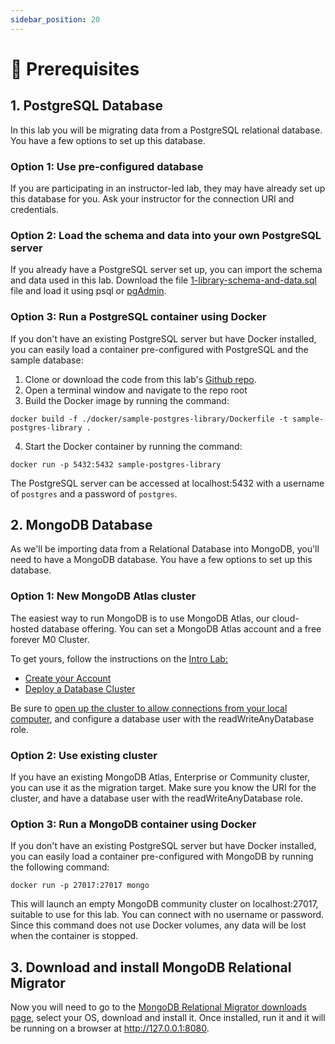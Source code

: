 ```yaml
---
sidebar_position: 20
---
```



# 👐 Prerequisites 

## 1. PostgreSQL Database

In this lab you will be migrating data from a PostgreSQL relational database. You have a few options to set up this database.

### Option 1: Use pre-configured database

If you are participating in an instructor-led lab, they may have already set up this database for you. Ask your instructor for the 
connection URI and credentials.

### Option 2: Load the schema and data into your own PostgreSQL server

If you already have a PostgreSQL server set up, you can import the schema and data used in this lab. Download the file 
[1-library-schema-and-data.sql](https://github.com/mongodb-developer/relational-migrator-lab/docker/sample-postgres-library/init/1-library-schema-and-data.sql)
file and load it using psql or [pgAdmin](https://www.pgadmin.org/download/).

### Option 3: Run a PostgreSQL container using Docker

If you don't have an existing PostgreSQL server but have Docker installed, you can easily load a container pre-configured with 
PostgreSQL and the sample database:

1. Clone or download the code from this lab's [Github repo](https://github.com/mongodb-developer/relational-migrator-lab).
2. Open a terminal window and navigate to the repo root
3. Build the Docker image by running the command: 
```
docker build -f ./docker/sample-postgres-library/Dockerfile -t sample-postgres-library .
```
4. Start the Docker container by running the command:
```
docker run -p 5432:5432 sample-postgres-library
```
The PostgreSQL server can be accessed at localhost:5432 with a username of `postgres` and a password of `postgres`.

## 2. MongoDB Database

As we'll be importing data from a Relational Database into MongoDB, you'll need to have a MongoDB database. You have a 
few options to set up this database.

### Option 1: New MongoDB Atlas cluster

The easiest way to run MongoDB is to use MongoDB Atlas, our cloud-hosted database offering.
You can set a MongoDB Atlas account and a free forever M0 Cluster.

To get yours, follow the instructions on the [Intro Lab:](https://mongodb-developer.github.io/intro-lab/docs/mongodb-atlas/what-is-mongodb)
- [Create your Account](https://mongodb-developer.github.io/intro-lab/docs/mongodb-atlas/create-account)
- [Deploy a Database Cluster](https://mongodb-developer.github.io/intro-lab/docs/mongodb-atlas/create-cluster)

Be sure to [open up the cluster to allow connections from your local computer](https://www.mongodb.com/docs/guides/atlas/network-connections/#overview), and configure a database user with the readWriteAnyDatabase role. 

### Option 2: Use existing cluster

If you have an existing MongoDB Atlas, Enterprise or Community cluster, you can use it as the migration target. Make sure you
know the URI for the cluster, and have a database user with the readWriteAnyDatabase role. 

### Option 3: Run a MongoDB container using Docker


If you don't have an existing PostgreSQL server but have Docker installed, you can easily load a container pre-configured with 
MongoDB by running the following command:

```
docker run -p 27017:27017 mongo
```

This will launch an empty MongoDB community cluster on localhost:27017, suitable to use for this lab. 
You can connect with no username or password. Since this command does not use Docker volumes, any data will be lost when the container is stopped.
## 3. Download and install MongoDB Relational Migrator


Now you will need to go to the [MongoDB Relational Migrator downloads page](https://www.mongodb.com/try/download/relational-migrator), select your OS, download and install it. Once installed, 
run it and it will be running on a browser at http://127.0.0.1:8080.